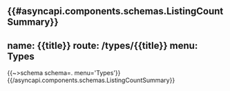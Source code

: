 {{#asyncapi.components.schemas.ListingCountSummary}}
---
name: {{title}}
route: /types/{{title}}
menu: Types
---
{{~>schema schema=. menu='Types'}}
{{/asyncapi.components.schemas.ListingCountSummary}}